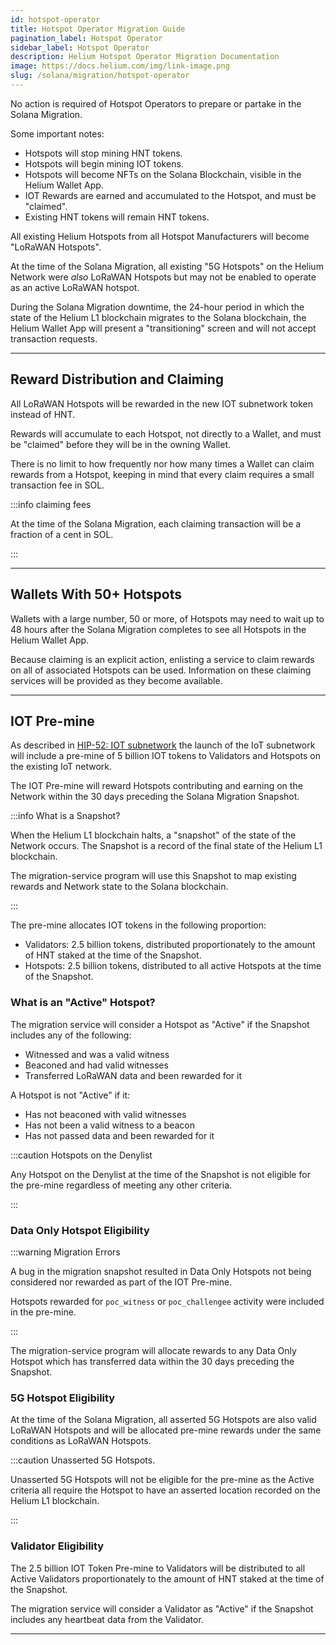 ```yaml
---
id: hotspot-operator
title: Hotspot Operator Migration Guide
pagination_label: Hotspot Operator
sidebar_label: Hotspot Operator
description: Helium Hotspot Operator Migration Documentation
image: https://docs.helium.com/img/link-image.png
slug: /solana/migration/hotspot-operator
---
```



<LegacyContentBanner />

No action is required of Hotspot Operators to prepare or partake in the Solana Migration.

Some important notes:

- Hotspots will stop mining HNT tokens.
- Hotspots will begin mining IOT tokens.
- Hotspots will become NFTs on the Solana Blockchain, visible in the Helium Wallet App.
- IOT Rewards are earned and accumulated to the Hotspot, and must be "claimed".
- Existing HNT tokens will remain HNT tokens.

All existing Helium Hotspots from all Hotspot Manufacturers will become "LoRaWAN Hotspots".

At the time of the Solana Migration, all existing "5G Hotspots" on the Helium Network were _also_
LoRaWAN Hotspots but may not be enabled to operate as an active LoRaWAN hotspot.

During the Solana Migration downtime, the 24-hour period in which the state of the Helium L1
blockchain migrates to the Solana blockchain, the Helium Wallet App will present a "transitioning"
screen and will not accept transaction requests.

---

## Reward Distribution and Claiming

All LoRaWAN Hotspots will be rewarded in the new IOT subnetwork token instead of HNT.

Rewards will accumulate to each Hotspot, not directly to a Wallet, and must be "claimed" before they
will be in the owning Wallet.

There is no limit to how frequently nor how many times a Wallet can claim rewards from a Hotspot,
keeping in mind that every claim requires a small transaction fee in SOL.

:::info claiming fees

At the time of the Solana Migration, each claiming transaction will be a fraction of a cent in SOL.

:::

---

## Wallets With 50+ Hotspots

Wallets with a large number, 50 or more, of Hotspots may need to wait up to 48 hours after the
Solana Migration completes to see all Hotspots in the Helium Wallet App.

Because claiming is an explicit action, enlisting a service to claim rewards on all of associated
Hotspots can be used. Information on these claiming services will be provided as they become
available.

<!-- TODO: Service -->

---

## IOT Pre-mine

As described in [HIP-52: IOT subnetwork](https://github.com/helium/HIP/blob/main/0052-iot-dao.md)
the launch of the IoT subnetwork will include a pre-mine of 5 billion IOT tokens to Validators and
Hotspots on the existing IoT network.

The IOT Pre-mine will reward Hotspots contributing and earning on the Network within the 30 days
preceding the Solana Migration Snapshot.

:::info What is a Snapshot?

When the Helium L1 blockchain halts, a "snapshot" of the state of the Network occurs. The Snapshot
is a record of the final state of the Helium L1 blockchain.

The migration-service program will use this Snapshot to map existing rewards and Network state to
the Solana blockchain.

:::

The pre-mine allocates IOT tokens in the following proportion:

- Validators: 2.5 billion tokens, distributed proportionately to the amount of HNT staked at the
  time of the Snapshot.
- Hotspots: 2.5 billion tokens, distributed to all active Hotspots at the time of the Snapshot.

### What is an "Active" Hotspot?

The migration service will consider a Hotspot as "Active" if the Snapshot includes any of the
following:

- Witnessed and was a valid witness
- Beaconed and had valid witnesses
- Transferred LoRaWAN data and been rewarded for it

A Hotspot is not "Active" if it:

- Has not beaconed with valid witnesses
- Has not been a valid witness to a beacon
- Has not passed data and been rewarded for it

:::caution Hotspots on the Denylist

Any Hotspot on the Denylist at the time of the Snapshot is not eligible for the pre-mine regardless
of meeting any other criteria.

:::

### Data Only Hotspot Eligibility

:::warning Migration Errors

A bug in the migration snapshot resulted in Data Only Hotspots not being considered nor rewarded as
part of the IOT Pre-mine.

Hotspots rewarded for `poc_witness` or `poc_challengee` activity were included in the pre-mine.

:::

The migration-service program will allocate rewards to any Data Only Hotspot which has transferred
data within the 30 days preceding the Snapshot.

### 5G Hotspot Eligibility

At the time of the Solana Migration, all asserted 5G Hotspots are also valid LoRaWAN Hotspots and
will be allocated pre-mine rewards under the same conditions as LoRaWAN Hotspots.

:::caution Unasserted 5G Hotspots.

Unasserted 5G Hotspots will not be eligible for the pre-mine as the Active criteria all require the
Hotspot to have an asserted location recorded on the Helium L1 blockchain.

:::

### Validator Eligibility

The 2.5 billion IOT Token Pre-mine to Validators will be distributed to all Active Validators
proportionately to the amount of HNT staked at the time of the Snapshot.

The migration service will consider a Validator as "Active" if the Snapshot includes any heartbeat
data from the Validator.

---
